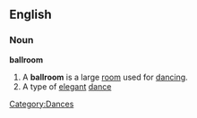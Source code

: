 ==English==
{{Wikipedia}}
===Noun===
'''ballroom'''
# A '''ballroom''' is a large [[room]] used for [[dance|dancing]].
# A type of [[elegant]] [[dance]]
[[Category:Dances]]